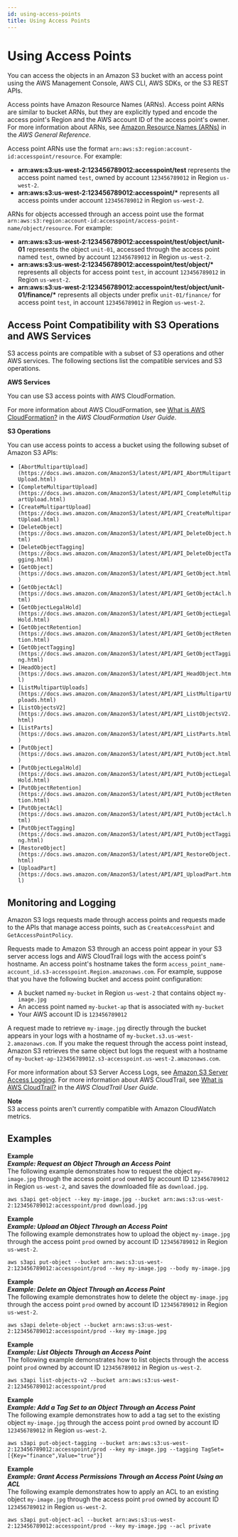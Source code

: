 ```yaml
---
id: using-access-points
title: Using Access Points
---
```

# Using Access Points<a name="using-access-points"></a>

You can access the objects in an Amazon S3 bucket with an access point using the AWS Management Console, AWS CLI, AWS SDKs, or the S3 REST APIs\.

Access points have Amazon Resource Names \(ARNs\)\. Access point ARNs are similar to bucket ARNs, but they are explicitly typed and encode the access point's Region and the AWS account ID of the access point's owner\. For more information about ARNs, see [Amazon Resource Names \(ARNs\)](https://docs.aws.amazon.com/general/latest/gr/aws-arns-and-namespaces.html) in the *AWS General Reference*\.

Access point ARNs use the format `arn:aws:s3:region:account-id:accesspoint/resource`\. For example:
+ **arn:aws:s3:us\-west\-2:123456789012:accesspoint/test** represents the access point named `test`, owned by account `123456789012` in Region `us-west-2`\.
+ **arn:aws:s3:us\-west\-2:123456789012:accesspoint/\*** represents all access points under account `123456789012` in Region `us-west-2`\.

ARNs for objects accessed through an access point use the format `arn:aws:s3:region:account-id:accesspoint/access-point-name/object/resource`\. For example:
+ **arn:aws:s3:us\-west\-2:123456789012:accesspoint/test/object/unit\-01** represents the object `unit-01`, accessed through the access point named `test`, owned by account `123456789012` in Region `us-west-2`\.
+ **arn:aws:s3:us\-west\-2:123456789012:accesspoint/test/object/\*** represents all objects for access point `test`, in account `123456789012` in Region `us-west-2`\.
+ **arn:aws:s3:us\-west\-2:123456789012:accesspoint/test/object/unit\-01/finance/\*** represents all objects under prefix `unit-01/finance/` for access point `test`, in account `123456789012` in Region `us-west-2`\.

## Access Point Compatibility with S3 Operations and AWS Services<a name="access-points-service-api-support"></a>

S3 access points are compatible with a subset of S3 operations and other AWS services\. The following sections list the compatible services and S3 operations\.

**AWS Services**

You can use S3 access points with AWS CloudFormation\.

For more information about AWS CloudFormation, see [What is AWS CloudFormation?](https://docs.aws.amazon.com/AWSCloudFormation/latest/UserGuide/Welcome.html) in the *AWS CloudFormation User Guide*\.

**S3 Operations**

You can use access points to access a bucket using the following subset of Amazon S3 APIs:
+ `[AbortMultipartUpload](https://docs.aws.amazon.com/AmazonS3/latest/API/API_AbortMultipartUpload.html)`
+ `[CompleteMultipartUpload](https://docs.aws.amazon.com/AmazonS3/latest/API/API_CompleteMultipartUpload.html)`
+ `[CreateMultipartUpload](https://docs.aws.amazon.com/AmazonS3/latest/API/API_CreateMultipartUpload.html)`
+ `[DeleteObject](https://docs.aws.amazon.com/AmazonS3/latest/API/API_DeleteObject.html)`
+ `[DeleteObjectTagging](https://docs.aws.amazon.com/AmazonS3/latest/API/API_DeleteObjectTagging.html)`
+ `[GetObject](https://docs.aws.amazon.com/AmazonS3/latest/API/API_GetObject.html)`
+ `[GetObjectAcl](https://docs.aws.amazon.com/AmazonS3/latest/API/API_GetObjectAcl.html)`
+ `[GetObjectLegalHold](https://docs.aws.amazon.com/AmazonS3/latest/API/API_GetObjectLegalHold.html)`
+ `[GetObjectRetention](https://docs.aws.amazon.com/AmazonS3/latest/API/API_GetObjectRetention.html)`
+ `[GetObjectTagging](https://docs.aws.amazon.com/AmazonS3/latest/API/API_GetObjectTagging.html)`
+ `[HeadObject](https://docs.aws.amazon.com/AmazonS3/latest/API/API_HeadObject.html)`
+ `[ListMultipartUploads](https://docs.aws.amazon.com/AmazonS3/latest/API/API_ListMultipartUploads.html)`
+ `[ListObjectsV2](https://docs.aws.amazon.com/AmazonS3/latest/API/API_ListObjectsV2.html)`
+ `[ListParts](https://docs.aws.amazon.com/AmazonS3/latest/API/API_ListParts.html)`
+ `[PutObject](https://docs.aws.amazon.com/AmazonS3/latest/API/API_PutObject.html)`
+ `[PutObjectLegalHold](https://docs.aws.amazon.com/AmazonS3/latest/API/API_PutObjectLegalHold.html)`
+ `[PutObjectRetention](https://docs.aws.amazon.com/AmazonS3/latest/API/API_PutObjectRetention.html)`
+ `[PutObjectAcl](https://docs.aws.amazon.com/AmazonS3/latest/API/API_PutObjectAcl.html)`
+ `[PutObjectTagging](https://docs.aws.amazon.com/AmazonS3/latest/API/API_PutObjectTagging.html)`
+ `[RestoreObject](https://docs.aws.amazon.com/AmazonS3/latest/API/API_RestoreObject.html)`
+ `[UploadPart](https://docs.aws.amazon.com/AmazonS3/latest/API/API_UploadPart.html)`

## Monitoring and Logging<a name="access-points-monitoring-logging"></a>

Amazon S3 logs requests made through access points and requests made to the APIs that manage access points, such as `CreateAccessPoint` and `GetAccessPointPolicy`\.

Requests made to Amazon S3 through an access point appear in your S3 server access logs and AWS CloudTrail logs with the access point's hostname\. An access point's hostname takes the form `access_point_name-account_id.s3-accesspoint.Region.amazonaws.com`\. For example, suppose that you have the following bucket and access point configuration:
+ A bucket named `my-bucket` in Region `us-west-2` that contains object `my-image.jpg`
+ An access point named `my-bucket-ap` that is associated with `my-bucket`
+ Your AWS account ID is `123456789012`

A request made to retrieve `my-image.jpg` directly through the bucket appears in your logs with a hostname of `my-bucket.s3.us-west-2.amazonaws.com`\. If you make the request through the access point instead, Amazon S3 retrieves the same object but logs the request with a hostname of `my-bucket-ap-123456789012.s3-accesspoint.us-west-2.amazonaws.com`\.

For more information about S3 Server Access Logs, see [Amazon S3 Server Access Logging](ServerLogs.md)\. For more information about AWS CloudTrail, see [What is AWS CloudTrail?](https://docs.aws.amazon.com/awscloudtrail/latest/userguide/cloudtrail-user-guide.html) in the *AWS CloudTrail User Guide*\.

**Note**  
S3 access points aren't currently compatible with Amazon CloudWatch metrics\.

## Examples<a name="access-points-usage-examples"></a>

**Example**  
***Example: Request an Object Through an Access Point***  
The following example demonstrates how to request the object `my-image.jpg` through the access point `prod` owned by account ID `123456789012` in Region `us-west-2`, and saves the downloaded file as `download.jpg`\.  

```
aws s3api get-object --key my-image.jpg --bucket arn:aws:s3:us-west-2:123456789012:accesspoint/prod download.jpg
```

**Example**  
***Example: Upload an Object Through an Access Point***  
The following example demonstrates how to upload the object `my-image.jpg` through the access point `prod` owned by account ID `123456789012` in Region `us-west-2`\.  

```
aws s3api put-object --bucket arn:aws:s3:us-west-2:123456789012:accesspoint/prod --key my-image.jpg --body my-image.jpg
```

**Example**  
***Example: Delete an Object Through an Access Point***  
The following example demonstrates how to delete the object `my-image.jpg` through the access point `prod` owned by account ID `123456789012` in Region `us-west-2`\.  

```
aws s3api delete-object --bucket arn:aws:s3:us-west-2:123456789012:accesspoint/prod --key my-image.jpg
```

**Example**  
***Example: List Objects Through an Access Point***  
The following example demonstrates how to list objects through the access point `prod` owned by account ID `123456789012` in Region `us-west-2`\.  

```
aws s3api list-objects-v2 --bucket arn:aws:s3:us-west-2:123456789012:accesspoint/prod
```

**Example**  
***Example: Add a Tag Set to an Object Through an Access Point***  
The following example demonstrates how to add a tag set to the existing object `my-image.jpg` through the access point `prod` owned by account ID `123456789012` in Region `us-west-2`\.  

```
aws s3api put-object-tagging --bucket arn:aws:s3:us-west-2:123456789012:accesspoint/prod --key my-image.jpg --tagging TagSet=[{Key="finance",Value="true"}]
```

**Example**  
***Example: Grant Access Permissions Through an Access Point Using an ACL***  
The following example demonstrates how to apply an ACL to an existing object `my-image.jpg` through the access point `prod` owned by account ID `123456789012` in Region `us-west-2`\.  

```
aws s3api put-object-acl --bucket arn:aws:s3:us-west-2:123456789012:accesspoint/prod --key my-image.jpg --acl private
```